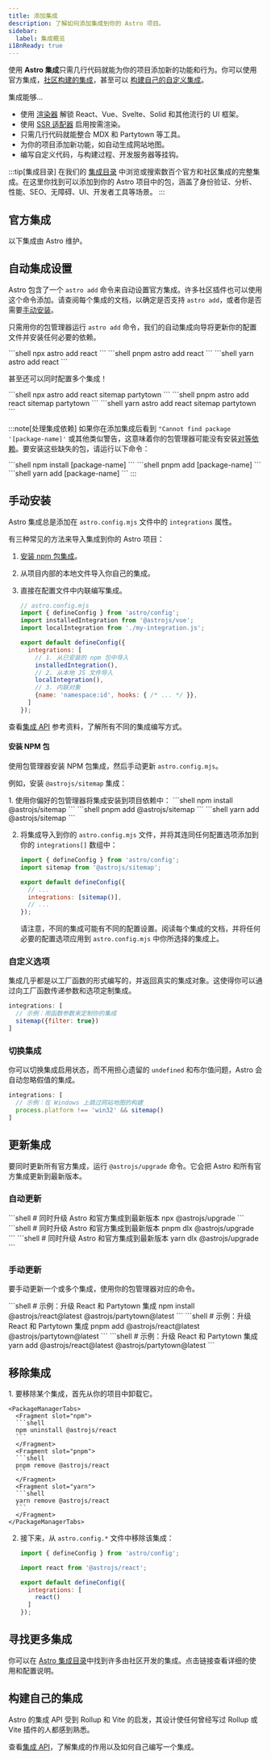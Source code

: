 ```yaml
---
title: 添加集成
description: 了解如何添加集成到你的 Astro 项目。
sidebar:
  label: 集成概览
i18nReady: true
---
```



使用 **Astro 集成**只需几行代码就能为你的项目添加新的功能和行为。你可以使用官方集成，[社区构建的集成](#寻找更多集成)，甚至可以 [构建自己的自定义集成](#构建自己的集成)。

集成能够...

- 使用 [渲染器](/zh-cn/guides/framework-components/) 解锁 React、Vue、Svelte、Solid 和其他流行的 UI 框架。
- 使用 [SSR 适配器](/zh-cn/guides/on-demand-rendering/) 启用按需渲染。
- 只需几行代码就能整合 MDX 和 Partytown 等工具。
- 为你的项目添加新功能，如自动生成网站地图。
- 编写自定义代码，与构建过程、开发服务器等挂钩。

:::tip[集成目录]
在我们的 [集成目录](https://astro.build/integrations/) 中浏览或搜索数百个官方和社区集成的完整集成。在这里你找到可以添加到你的 Astro 项目中的包，涵盖了身份验证、分析、性能、SEO、无障碍、UI、开发者工具等场景。
:::

## 官方集成

以下集成由 Astro 维护。

<IntegrationsNav />

## 自动集成设置

Astro 包含了一个 `astro add` 命令来自动设置官方集成。许多社区插件也可以使用这个命令添加。请查阅每个集成的文档，以确定是否支持 `astro add`，或者你是否需要[手动安装](#手动安装)。

只需用你的包管理器运行 `astro add` 命令，我们的自动集成向导将更新你的配置文件并安装任何必要的依赖。

<PackageManagerTabs>
  <Fragment slot="npm">
  ```shell
  npx astro add react
  ```
  </Fragment>
  <Fragment slot="pnpm">
  ```shell
  pnpm astro add react
  ```
  </Fragment>
  <Fragment slot="yarn">
  ```shell
  yarn astro add react
  ```
  </Fragment>
</PackageManagerTabs>

甚至还可以同时配置多个集成！

<PackageManagerTabs>
  <Fragment slot="npm">
  ```shell
  npx astro add react sitemap partytown
  ```
  </Fragment>
  <Fragment slot="pnpm">
  ```shell
  pnpm astro add react sitemap partytown
  ```
  </Fragment>
  <Fragment slot="yarn">
  ```shell
  yarn astro add react sitemap partytown
  ```
  </Fragment>
</PackageManagerTabs>

:::note[处理集成依赖]
如果你在添加集成后看到 `"Cannot find package '[package-name]'` 或其他类似警告，这意味着你的包管理器可能没有安装[对等依赖](https://nodejs.org/en/blog/npm/peer-dependencies/)。要安装这些缺失的包，请运行以下命令：

<PackageManagerTabs>
  <Fragment slot="npm">
  ```shell
  npm install [package-name]
  ```
  </Fragment>
  <Fragment slot="pnpm">
  ```shell
  pnpm add [package-name]
  ```
  </Fragment>
  <Fragment slot="yarn">
  ```shell
  yarn add [package-name]
  ```
  </Fragment>
</PackageManagerTabs>
:::

## 手动安装

Astro 集成总是添加在 `astro.config.mjs` 文件中的 `integrations` 属性。

有三种常见的方法来导入集成到你的 Astro 项目：

1. [安装 npm 包集成](#安装-npm-包)。
2. 从项目内部的本地文件导入你自己的集成。
3. 直接在配置文件中内联编写集成。

    ```js
    // astro.config.mjs
    import { defineConfig } from 'astro/config';
    import installedIntegration from '@astrojs/vue';
    import localIntegration from './my-integration.js';

    export default defineConfig({
      integrations: [
        // 1. 从已安装的 npm 包中导入
        installedIntegration(),
        // 2. 从本地 JS 文件导入
        localIntegration(),
        // 3. 内联对象
        {name: 'namespace:id', hooks: { /* ... */ }},
      ]
    });
    ```

查看[集成 API](/zh-cn/reference/integrations-reference/) 参考资料，了解所有不同的集成编写方式。

#### 安装 NPM 包

使用包管理器安装 NPM 包集成，然后手动更新 `astro.config.mjs`。

例如，安装 `@astrojs/sitemap` 集成：

<Steps>
1. 使用你偏好的包管理器将集成安装到项目依赖中：

   <PackageManagerTabs>
     <Fragment slot="npm">
     ```shell
     npm install @astrojs/sitemap
     ```
     </Fragment>
     <Fragment slot="pnpm">
     ```shell
     pnpm add @astrojs/sitemap
     ```
     </Fragment>
     <Fragment slot="yarn">
     ```shell
     yarn add @astrojs/sitemap
     ```
     </Fragment>
   </PackageManagerTabs>

2. 将集成导入到你的 `astro.config.mjs` 文件，并将其连同任何配置选项添加到你的 `integrations[]` 数组中：

    ```js title="astro.config.mjs" ins={2} ins="sitemap()"
    import { defineConfig } from 'astro/config';
    import sitemap from '@astrojs/sitemap';

    export default defineConfig({
      // ...
      integrations: [sitemap()],
      // ...
    });
    ```

    请注意，不同的集成可能有不同的配置设置。阅读每个集成的文档，并将任何必要的配置选项应用到 `astro.config.mjs` 中你所选择的集成上。
</Steps>

### 自定义选项

集成几乎都是以工厂函数的形式编写的，并返回真实的集成对象。这使得你可以通过向工厂函数传递参数和选项定制集成。

```js
integrations: [
  // 示例：用函数参数来定制你的集成
  sitemap({filter: true})
]
```

### 切换集成

你可以切换集成启用状态，而不用担心遗留的 `undefined` 和布尔值问题，Astro 会自动忽略假值的集成。

```js
integrations: [
  // 示例：在 Windows 上跳过网站地图的构建
  process.platform !== 'win32' && sitemap()
]
```

## 更新集成

要同时更新所有官方集成，运行 `@astrojs/upgrade` 命令。它会把 Astro 和所有官方集成更新到最新版本。

### 自动更新

<PackageManagerTabs>
  <Fragment slot="npm">
  ```shell
  # 同时升级 Astro 和官方集成到最新版本
  npx @astrojs/upgrade
  ```
  </Fragment>
  <Fragment slot="pnpm">
  ```shell
  # 同时升级 Astro 和官方集成到最新版本
  pnpm dlx @astrojs/upgrade
  ```
  </Fragment>
  <Fragment slot="yarn">
  ```shell
  # 同时升级 Astro 和官方集成到最新版本
  yarn dlx @astrojs/upgrade
  ```
  </Fragment>
</PackageManagerTabs>

### 手动更新

要手动更新一个或多个集成，使用你的包管理器对应的命令。

<PackageManagerTabs>
  <Fragment slot="npm">
  ```shell
  # 示例：升级 React 和 Partytown 集成
  npm install @astrojs/react@latest @astrojs/partytown@latest
  ```
  </Fragment>
  <Fragment slot="pnpm">
  ```shell
  # 示例：升级 React 和 Partytown 集成
  pnpm add @astrojs/react@latest @astrojs/partytown@latest
  ```
  </Fragment>
  <Fragment slot="yarn">
  ```shell
  # 示例：升级 React 和 Partytown 集成
  yarn add @astrojs/react@latest @astrojs/partytown@latest
  ```
  </Fragment>
</PackageManagerTabs>

## 移除集成

<Steps>
1. 要移除某个集成，首先从你的项目中卸载它。

    <PackageManagerTabs>
      <Fragment slot="npm">
      ```shell
      npm uninstall @astrojs/react
      ```
      </Fragment>
      <Fragment slot="pnpm">
      ```shell
      pnpm remove @astrojs/react
      ```
      </Fragment>
      <Fragment slot="yarn">
      ```shell
      yarn remove @astrojs/react
      ```
      </Fragment>
    </PackageManagerTabs>

2. 接下来，从 `astro.config.*` 文件中移除该集成：

    ```js title="astro.config.mjs" del={3,7}
    import { defineConfig } from 'astro/config';

    import react from '@astrojs/react';

    export default defineConfig({
      integrations: [
        react()
      ]
    });
    ```
</Steps>

## 寻找更多集成

你可以在 [Astro 集成目录](https://astro.build/integrations/)中找到许多由社区开发的集成。点击链接查看详细的使用和配置说明。

## 构建自己的集成

Astro 的集成 API 受到 Rollup 和 Vite 的启发，其设计使任何曾经写过 Rollup 或 Vite 插件的人都感到熟悉。

查看[集成 API](/zh-cn/reference/integrations-reference/)，了解集成的作用以及如何自己编写一个集成。
